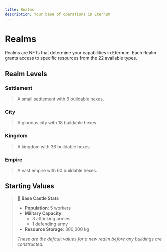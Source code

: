 ```yaml
---
title: Realms
description: Your base of operations in Eternum
---
```


# Realms

Realms are NFTs that determine your capabilities in Eternum. Each Realm grants access to specific resources from the 22
available types.

## Realm Levels

### Settlement

> A small settlement with 6 buildable hexes.

### City

> A glorious city with 18 buildable hexes.

### Kingdom

> A kingdom with 36 buildable hexes.

### Empire

> A vast empire with 60 buildable hexes.

## Starting Values

> 🏰 **Base Castle Stats**
>
> - **Population**: 5 workers
> - **Military Capacity**:
>   - 3 attacking armies
>   - 1 defending army
> - **Resource Storage**: 300,000 kg
>
> _These are the default values for a new realm before any buildings are constructed._
